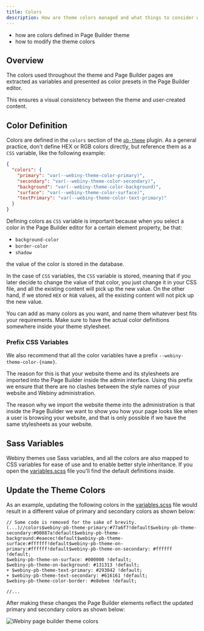 ```yaml
---
title: Colors
description: How are theme colors managed and what things to consider when defining them.
---
```



<!-- Always include this section on top of the page. -->

<Alert type="success" title="What You’ll Learn">

- how are colors defined in Page Builder theme
- how to modify the theme colors

</Alert>

## Overview

The colors used throughout the theme and Page Builder pages are extracted as variables and presented as color presets in the Page Builder editor.

This ensures a visual consistency between the theme and user-created content.

## Color Definition

Colors are defined in the `colors` section of the [`pb-theme`](../references/plugins#pb-theme) plugin.
As a general practice, don't define HEX or RGB colors directly, but reference them as a `CSS` variable, like the following example:

```json apps/theme/pageBuilder/index.ts
{
  "colors": {
    "primary": "var(--webiny-theme-color-primary)",
    "secondary": "var(--webiny-theme-color-secondary)",
    "background": "var(--webiny-theme-color-background)",
    "surface": "var(--webiny-theme-color-surface)",
    "textPrimary": "var(--webiny-theme-color-text-primary)"
  }
}
```

<Alert type="info">

Defining colors as `CSS` variable is important because when you select a color in the Page Builder editor for a certain element property, be that:

- `background-color`
- `border-color`
- `shadow`

the value of the color is stored in the database.

In the case of `CSS` variables, the `CSS` variable is stored, meaning that if you later decide to change the value of that color, you just change it in your CSS file, and all the existing content will pick up the new value.
On the other hand, if we stored `HEX` or `RGB` values, all the existing content will not pick up the new value.

</Alert>

You can add as many colors as you want, and name them whatever best fits your requirements. Make sure to have the actual color definitions somewhere inside your theme stylesheet.

### Prefix CSS Variables

We also recommend that all the color variables have a prefix `--webiny-theme-color-{name}`.

The reason for this is that your website theme and its stylesheets are imported into the Page Builder inside the admin interface. Using this prefix we ensure that there are no clashes between the style names of your website and Webiny administration.

The reason why we import the website theme into the administration is that inside the Page Builder we want to show you how your page looks like when a user is browsing your website, and that is only possible if we have the same stylesheets as your website.

## Sass Variables

Webiny themes use Sass variables, and all the colors are also mapped to CSS variables for ease of use and to enable better
style inheritance. <!-- Add the link to style inheritance article -->
If you open the [variables.scss](https://github.com/webiny/webiny-js/blob/next/apps/theme/pageBuilder/styles/variables.scss) file you'll find the default definitions inside.

## Update the Theme Colors

As an example, updating the following colors in the [variables.scss](https://github.com/webiny/webiny-js/blob/next/apps/theme/pageBuilder/styles/variables.scss)
file would result in a different value of primary and secondary colors as shown below:

```diff-scss apps/theme/pageBuilder/styles/variables.scss
// Some code is removed for the sake of brevity.
(...)//colors$webiny-pb-theme-primary:#77a6f7!default$webiny-pb-theme-secondary:#00887a!default$webiny-pb-theme-background:#eaecec!default$webiny-pb-theme-surface:#ffffff!default$webiny-pb-theme-on-primary:#ffffff!default$webiny-pb-theme-on-secondary: #ffffff !default;
$webiny-pb-theme-on-surface: #000000 !default;
$webiny-pb-theme-on-background: #131313 !default;
+ $webiny-pb-theme-text-primary: #293042 !default;
+ $webiny-pb-theme-text-secondary: #616161 !default;
$webiny-pb-theme-color-border: #e8ebee !default;

//...
```

After making these changes the Page Builder elements reflect the updated primary and secondary colors as shown below:

![Webiny page builder theme colors](./images/webiny-theme-colors.gif)
